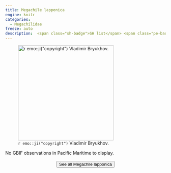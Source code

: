 ```yaml
---
title: Megachile lapponica
engine: knitr
categories:
  - Megachilidae
freeze: auto
description:  <span class="sh-badge">SH list</span> <span class="pe-badge">PM Evidence</span>
---
```

![`r emo::ji("copyright")` Vladimir Bryukhov.](https://inaturalist-open-data.s3.amazonaws.com/photos/58924097/large.jpg){height=300}



No GBIF observations in Pacific Maritime to display.
<br><br>
<center>


<a href="https://www.zoology.ubc.ca/entomology/main/Hymenoptera/Megachilidae/Megachile%20lapponica.php"><button type="button" class="btn btn-secondary">See all Megachile lapponica <i class="fa-solid fa-arrow-up-right-from-square"></i> </button></a>
</center>
